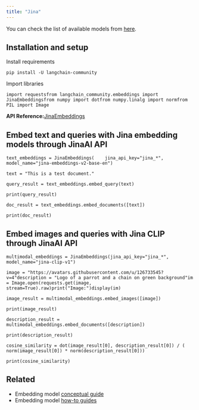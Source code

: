 ```yaml
---
title: "Jina"
---
```


You can check the list of available models from [here](https://jina.ai/embeddings/).

## Installation and setup

Install requirements

```
pip install -U langchain-community
```

Import libraries

```
import requestsfrom langchain_community.embeddings import JinaEmbeddingsfrom numpy import dotfrom numpy.linalg import normfrom PIL import Image
```

**API Reference:**[JinaEmbeddings](https://python.langchain.com/api_reference/community/embeddings/langchain_community.embeddings.jina.JinaEmbeddings.html)

## Embed text and queries with Jina embedding models through JinaAI API

```
text_embeddings = JinaEmbeddings(    jina_api_key="jina_*", model_name="jina-embeddings-v2-base-en")
```

```
text = "This is a test document."
```

```
query_result = text_embeddings.embed_query(text)
```

```
print(query_result)
```

```
doc_result = text_embeddings.embed_documents([text])
```

```
print(doc_result)
```

## Embed images and queries with Jina CLIP through JinaAI API

```
multimodal_embeddings = JinaEmbeddings(jina_api_key="jina_*", model_name="jina-clip-v1")
```

```
image = "https://avatars.githubusercontent.com/u/126733545?v=4"description = "Logo of a parrot and a chain on green background"im = Image.open(requests.get(image, stream=True).raw)print("Image:")display(im)
```

```
image_result = multimodal_embeddings.embed_images([image])
```

```
print(image_result)
```

```
description_result = multimodal_embeddings.embed_documents([description])
```

```
print(description_result)
```

```
cosine_similarity = dot(image_result[0], description_result[0]) / (    norm(image_result[0]) * norm(description_result[0]))
```

```
print(cosine_similarity)
```

## Related

* Embedding model [conceptual guide](/src/oss/concepts/embedding_models)
* Embedding model [how-to guides](/src/oss/how_to/#embedding-models)
